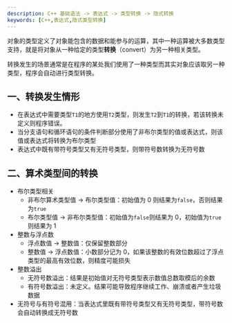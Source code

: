 ```yaml
---
description: C++ 基础语法 -> 表达式 -> 类型转换 -> 隐式转换
keywords: [C++,表达式,隐式类型转换]
---
```


对象的类型定义了对象能包含的数据和能参与的运算，其中一种运算被大多数类型支持，就是将对象从一种给定的类型**转换**（convert）为另一种相关类型。

转换发生的场景通常是在程序的某处我们使用了一种类型而其实对象应该取另一种类型，程序会自动进行类型转换。

## 一、转换发生情形

- 在表达式中需要类型`T1`的地方使用`T2`类型，则发生`T2`到`T1`的转换，若该转换未定义则程序错误。
- 当分支语句和循环语句的条件判断部分使用了非布尔类型的值或表达式，则该值或表达式将转换为布尔类型
- 表达式中既有带符号类型又有无符号类型，则带符号数转换为无符号数



## 二、算术类型间的转换

- 布尔类型相关
  - 非布尔算术类型值 $\to$ 布尔类型值：初始值为 0 则结果为`false`，否则结果为`true`
  - 布尔类型值 $\to$ 非布尔类型值：初始值为`false`则结果为 0，初始值为`true`则结果为 1
- 整数与浮点数
  - 浮点数值 $\to$ 整数值：仅保留整数部分
  - 整数值 $\to$ 浮点数值：小数部分记为 0，如果该整数的有效位数超过了浮点类型的最高有效位数，则精度可能损失
- 整数溢出
  - 无符号数溢出：结果是初始值对无符号类型表示数值总数取模后的余数
  - 有符号数溢出：未定义。结果可能导致程序继续工作、崩溃或者产生垃圾数据
- 无符号与有符号混用：当表达式里既有带符号类型又有无符号类型，带符号数会自动转换成无符号数
